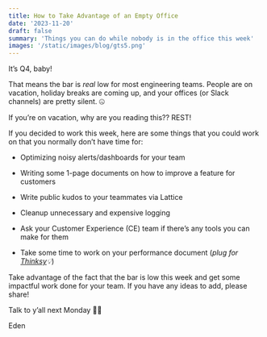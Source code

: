 ```yaml
---
title: How to Take Advantage of an Empty Office
date: '2023-11-20'
draft: false
summary: 'Things you can do while nobody is in the office this week'
images: '/static/images/blog/gts5.png'
---
```


It’s Q4, baby!

That means the bar is _real_ low for most engineering teams. People are on vacation, holiday breaks are coming up, and your offices (or Slack channels) are pretty silent. 🤐

If you’re on vacation, why are you reading this?? REST!

If you decided to work this week, here are some things that you could work on that you normally don’t have time for:

- Optimizing noisy alerts/dashboards for your team

- Writing some 1-page documents on how to improve a feature for customers

- Write public kudos to your teammates via Lattice

- Cleanup unnecessary and expensive logging

- Ask your Customer Experience (CE) team if there’s any tools you can make for them

- Take some time to work on your performance document (_plug for [Thinksy](https://thinksy.app/)💡_)

Take advantage of the fact that the bar is low this week and get some impactful work done for your team. If you have any ideas to add, please share!

Talk to y’all next Monday 👋🏾

Eden